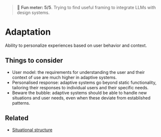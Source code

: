 
<Meta title="Foundations/Adaptation*" />

> 🤯 **Fun meter: 5/5**. Trying to find useful framing to integrate LLMs with design systems.

# Adaptation

Ability to personalize experiences based on user behavior and context.

## Things to consider

- User model: the requirements for understanding the user and their context of use are much higher in adaptive systems.
- Personalised response: adaptive systems go beyond static functionality, tailoring their responses to individual users and their specific needs.
- Beware the bubble: adaptive systems should be able to handle new situations and user needs, even when these deviate from established patterns.

## Related

- [Situational structure](../?path=/docs/patterns-situational-structure--docs)
